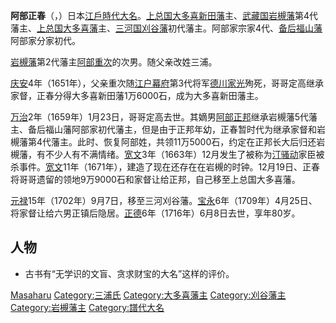 {{Infobox officeholder 
| name= 阿部正春
| image= 
| caption=

| order={{link-ja|刈谷藩|刈谷藩}}藩主
| term_start=1702年
| term_end=1709年
| predecessor= {{link-ja|稻垣重富|稲垣重富}}
| successor= {{link-ja|阿部正鎮|阿部正鎮}}

| order1={{link-ja|大多喜藩|大多喜藩}}藩主
| term_start1=1671年
| term_end1=1702年
| predecessor1= [[阿部正能|阿部正能]]
| successor1= {{link-ja|稻垣重富|稲垣重富}}

| order2=[[岩槻藩|岩槻藩]]藩主
| term_start2=1659年
| term_end2=1671年
| predecessor2= [[阿部定高|阿部定高]]
| successor2= [[阿部正邦|阿部正邦]]

| order3={{link-ja|大多喜新田藩|大多喜新田藩}}藩主
| term_start3=1651年
| term_end3=1659年
| predecessor3= {{small|新設}}
| successor3= {{small|廢藩}}

| birth_date=1637年<br>（[[宽永|宽永]]14年）
| birth_place= 
| death_date={{death date and age|1716|7|26|1637}}<br>（[[正德_(日本)|正德]]6年6月8日）
| death_place= 
| module  = {{日本武士|child=yes
|時代= [[江户时代|江户时代]]前中期
|改名= 利重（别名）
|別名= 
|諡号= 
|神号= 
|戒名= {{lang|ja|芳園院覚山了真}}
|洗禮名= 
|墓所= [[东京都|东京都]][[台东区|台东区]][[浅草|浅草]]东光院
|官位= 从五位下、因幡守、伊予守
|幕府= 
|主君= 
|藩= [[上总国|上总国]][[大多喜新田藩|大多喜新田藩]]主→[[武藏国|武藏国]][[岩槻藩|岩槻藩]]主→[[上总国|上总国]][[大多喜藩|大多喜藩]]主→[[三河国|三河国]][[刈谷藩|刈谷藩]]主
|氏族= [[阿部氏_(德川谱代)|阿部氏]]→[[三浦氏|三浦氏]]→阿部氏
|父= [[阿部重次|阿部重次]]
|母=[[松平定胜|松平定胜]]之女
|兄= [[阿部定高|阿部定高]]
|正室=深达院（[[乌丸资庆|乌丸资庆]]之女）
|繼室=[[勘解由小路资忠|勘解由小路资忠]]之女
|子= [[阿部正镇|阿部正镇]]（六男）、[[阿部正长|阿部正长]]（九男）、图妙院（[[保科正贤|保科正贤]]正室）
 }}
}}
'''阿部正春'''（{{jpn|j=阿部 正春|kana=あべ まさはる|rm=Abe Masaharu}}，{{bd|1637年||1716年|7月26日|}}）日本[[江戶時代|江戶時代]][[大名_(稱謂)|大名]]。[[上总国|上总国]][[大多喜新田藩|大多喜新田藩]]主、[[武藏国|武藏国]][[岩槻藩|岩槻藩]]第4代藩主、[[上总国|上总国]][[大多喜藩|大多喜藩]]主、[[三河国|三河国]][[刈谷藩|刈谷藩]]初代藩主。阿部家宗家4代、[[备后福山藩|备后福山藩]]阿部家分家初代。

[[岩槻藩|岩槻藩]]第2代藩主[[阿部重次|阿部重次]]的次男。随父亲改姓三浦。

[[庆安|庆安]]4年（1651年），父亲重次随[[江户幕府|江户幕府]]第3代将军[[德川家光|德川家光]]殉死，哥哥定高继承家督，正春分得大多喜新田藩1万6000石，成为大多喜新田藩主。

[[万治|万治]]2年（1659年）1月23日，哥哥定高去世。其嫡男[[阿部正邦|阿部正邦]]继承岩槻藩5代藩主、备后福山藩阿部家初代藩主，但是由于正邦年幼，正春暂时代为继承家督和岩槻藩第4代藩主。此时、恢复阿部姓，共领11万5000石，约定在正邦长大后归还岩槻藩，有不少人有不满情绪。[[宽文|宽文]]3年（1663年）12月发生了被称为[[汀骚动|汀骚动]]家臣被杀事件。[[宽文|宽文]]11年（1671年），建造了现在还存在在岩槻的时钟。12月19日、正春将哥哥遗留的领地9万9000石和家督让给正邦，自己移至上总国大多喜藩。

[[元禄|元禄]]15年（1702年）9月7日，移至三河刈谷藩。[[宝永|宝永]]6年（1709年）4月25日、将家督让给六男正镇后隐居。[[正德_(日本)|正德]]6年（1716年）6月8日去世，享年80岁。

== 人物 ==
* 古书有“无学识的文盲、贪求财宝的大名”这样的评价。

{{岩槻藩主|第4任|1659年 - 1671年||[[阿部氏_(德川譜代)|阿部氏]]}}
{{大多喜藩主|阿部氏|第2任|1671年 - 1702年}}
{{刈谷藩主|阿部氏|首任|1702年 - 1709年}}

{{DEFAULTSORT:Abe Masaharu}}
[[Category:阿部氏|Masaharu]]
[[Category:三浦氏|Category:三浦氏]]
[[Category:大多喜藩主|Category:大多喜藩主]]
[[Category:刈谷藩主|Category:刈谷藩主]]
[[Category:岩槻藩主|Category:岩槻藩主]]
[[Category:譜代大名|Category:譜代大名]]